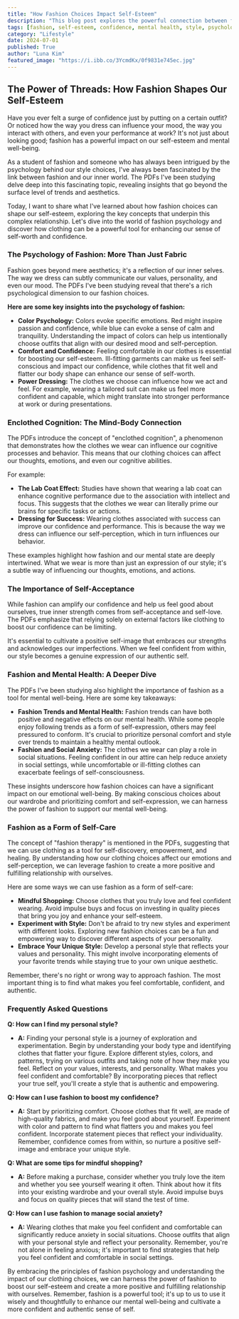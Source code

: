 ```yaml
---
title: "How Fashion Choices Impact Self-Esteem"
description: "This blog post explores the powerful connection between fashion and self-esteem. Learn about the psychology of fashion, enclothed cognition, and how to use clothing to enhance confidence and mental well-being. Discover tips for mindful shopping, finding your personal style, and using fashion as a form of self-care."
tags: [fashion, self-esteem, confidence, mental health, style, psychology, clothing, fashion therapy, personal style, mindful shopping, enclothed cognition]
category: "Lifestyle"
date: 2024-07-01
published: True
author: "Luna Kim"
featured_image: "https://i.ibb.co/3YcmdKx/0f9831e745ec.jpg"
---
```


## The Power of Threads: How Fashion Shapes Our Self-Esteem

Have you ever felt a surge of confidence just by putting on a certain outfit? Or noticed how the way you dress can influence your mood, the way you interact with others, and even your performance at work? It's not just about looking good; fashion has a powerful impact on our self-esteem and mental well-being. 

As a student of fashion and someone who has always been intrigued by the psychology behind our style choices, I've always been fascinated by the link between fashion and our inner world.  The PDFs I've been studying delve deep into this fascinating topic, revealing insights that go beyond the surface level of trends and aesthetics.  

Today, I want to share what I've learned about how fashion choices can shape our self-esteem, exploring the key concepts that underpin this complex relationship. Let's dive into the world of fashion psychology and discover how clothing can be a powerful tool for enhancing our sense of self-worth and confidence.

### The Psychology of Fashion: More Than Just Fabric

Fashion goes beyond mere aesthetics; it's a reflection of our inner selves.  The way we dress can subtly communicate our values, personality, and even our mood.  The PDFs I've been studying reveal that there's a rich psychological dimension to our fashion choices.  

**Here are some key insights into the psychology of fashion:**

* **Color Psychology:**  Colors evoke specific emotions. Red might inspire passion and confidence, while blue can evoke a sense of calm and tranquility.  Understanding the impact of colors can help us intentionally choose outfits that align with our desired mood and self-perception.
* **Comfort and Confidence:**  Feeling comfortable in our clothes is essential for boosting our self-esteem. Ill-fitting garments can make us feel self-conscious and impact our confidence, while clothes that fit well and flatter our body shape can enhance our sense of self-worth.  
* **Power Dressing:**  The clothes we choose can influence how we act and feel.  For example, wearing a tailored suit can make us feel more confident and capable, which might translate into stronger performance at work or during presentations. 

###  Enclothed Cognition: The Mind-Body Connection

The PDFs introduce the concept of "enclothed cognition", a phenomenon that demonstrates how the clothes we wear can influence our cognitive processes and behavior. This means that our clothing choices can affect our thoughts, emotions, and even our cognitive abilities. 

For example:

* **The Lab Coat Effect:**  Studies have shown that wearing a lab coat can enhance cognitive performance due to the association with intellect and focus. This suggests that the clothes we wear can literally prime our brains for specific tasks or actions.
* **Dressing for Success:** Wearing clothes associated with success can improve our confidence and performance.  This is because the way we dress can influence our self-perception, which in turn influences our behavior.  

These examples highlight how fashion and our mental state are deeply intertwined.  What we wear is more than just an expression of our style; it's a subtle way of influencing our thoughts, emotions, and actions. 

###  The Importance of Self-Acceptance

While fashion can amplify our confidence and help us feel good about ourselves, true inner strength comes from self-acceptance and self-love.  The PDFs emphasize that relying solely on external factors like clothing to boost our confidence can be limiting.  

It's essential to cultivate a positive self-image that embraces our strengths and acknowledges our imperfections.  When we feel confident from within, our style becomes a genuine expression of our authentic self. 

###  Fashion and Mental Health: A Deeper Dive

The PDFs I've been studying also highlight the importance of fashion as a tool for mental well-being.  Here are some key takeaways:

* **Fashion Trends and Mental Health:** Fashion trends can have both positive and negative effects on our mental health. While some people enjoy following trends as a form of self-expression, others may feel pressured to conform. It's crucial to prioritize personal comfort and style over trends to maintain a healthy mental outlook.
* **Fashion and Social Anxiety:** The clothes we wear can play a role in social situations. Feeling confident in our attire can help reduce anxiety in social settings, while uncomfortable or ill-fitting clothes can exacerbate feelings of self-consciousness.  

These insights underscore how fashion choices can have a significant impact on our emotional well-being.  By making conscious choices about our wardrobe and prioritizing comfort and self-expression, we can harness the power of fashion to support our mental well-being.

###  Fashion as a Form of Self-Care

The concept of "fashion therapy" is mentioned in the PDFs, suggesting that we can use clothing as a tool for self-discovery, empowerment, and healing.  By understanding how our clothing choices affect our emotions and self-perception, we can leverage fashion to create a more positive and fulfilling relationship with ourselves.

Here are some ways we can use fashion as a form of self-care: 

* **Mindful Shopping:**  Choose clothes that you truly love and feel confident wearing.  Avoid impulse buys and focus on investing in quality pieces that bring you joy and enhance your self-esteem.
* **Experiment with Style:**  Don't be afraid to try new styles and experiment with different looks.  Exploring new fashion choices can be a fun and empowering way to discover different aspects of your personality.
* **Embrace Your Unique Style:**  Develop a personal style that reflects your values and personality.  This might involve incorporating elements of your favorite trends while staying true to your own unique aesthetic.  

Remember, there's no right or wrong way to approach fashion.  The most important thing is to find what makes you feel comfortable, confident, and authentic. 

###  Frequently Asked Questions 

**Q:  How can I find my personal style?**

* **A:** Finding your personal style is a journey of exploration and experimentation. Begin by understanding your body type and identifying clothes that flatter your figure. Explore different styles, colors, and patterns, trying on various outfits and taking note of how they make you feel.  Reflect on your values, interests, and personality. What makes you feel confident and comfortable?  By incorporating pieces that reflect your true self, you'll create a style that is authentic and empowering.  

**Q:  How can I use fashion to boost my confidence?**

* **A:**  Start by prioritizing comfort. Choose clothes that fit well, are made of high-quality fabrics, and make you feel good about yourself. Experiment with color and pattern to find what flatters you and makes you feel confident. Incorporate statement pieces that reflect your individuality. Remember, confidence comes from within, so nurture a positive self-image and embrace your unique style.  

**Q:  What are some tips for mindful shopping?**

* **A:** Before making a purchase, consider whether you truly love the item and whether you see yourself wearing it often.  Think about how it fits into your existing wardrobe and your overall style. Avoid impulse buys and focus on quality pieces that will stand the test of time. 

**Q:  How can I use fashion to manage social anxiety?**

* **A:** Wearing clothes that make you feel confident and comfortable can significantly reduce anxiety in social situations.  Choose outfits that align with your personal style and reflect your personality.  Remember, you're not alone in feeling anxious; it's important to find strategies that help you feel confident and comfortable in social settings.

By embracing the principles of fashion psychology and understanding the impact of our clothing choices, we can harness the power of fashion to boost our self-esteem and create a more positive and fulfilling relationship with ourselves.  Remember, fashion is a powerful tool; it's up to us to use it wisely and thoughtfully to enhance our mental well-being and cultivate a more confident and authentic sense of self.
